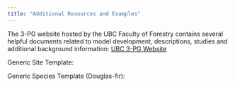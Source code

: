 ```yaml
---
title: "Additional Resources and Examples"
---
```


The 3-PG website hosted by the UBC Faculty of Forestry contains several helpful documents related to model development, descriptions, studies and additional background information: [UBC 3-PG Website](https://3pg.forestry.ubc.ca/)

Generic Site Template:

Generic Species Template (Douglas-fir):
